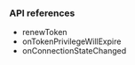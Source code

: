 <PlatformWrapper platform="flutter">
        
### API references

- <Link to="{{Global.API_REF_FLUTTER_ROOT_VOICE_SDK}}/class_irtcengine.html#api_irtcengine_renewtoken">renewToken</Link>

- <Link to="{{Global.API_REF_FLUTTER_ROOT_VOICE_SDK}}/class_irtcengineeventhandler.html#callback_irtcengineeventhandler_ontokenprivilegewillexpire">onTokenPrivilegeWillExpire</Link>

- <Link to="{{Global.API_REF_FLUTTER_ROOT_VOICE_SDK}}/class_irtcengineeventhandler.html#callback_irtcengineeventhandler_onconnectionstatechanged">onConnectionStateChanged</Link>

</PlatformWrapper>

